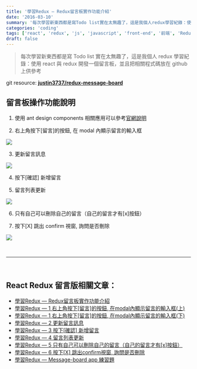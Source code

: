 ```yaml
---
title: '學習Redux — Redux留言板實作功能介紹'
date: '2016-03-10'
summary: '每次學習新東西都是寫Todo list實在太無趣了，這是我個人redux學習紀錄：使用react與redux開發一個留言板，並且把相關程式碼放在github上供參考'
categories: 'coding'
tags: ['react', 'redux', 'js', 'javascript', 'front-end', '前端', 'Redux留言板系列']
draft: false
---
```


> 每次學習新東西都是寫 Todo list 實在太無趣了，這是我個人 redux 學習紀錄：使用 react 與 redux 開發一個留言板，並且把相關程式碼放在 github 上供參考

git resource:
[**justin3737/redux-message-board**](https://github.com/justin3737/redux-message-board)

## 留言板操作功能說明

1. 使用 ant design components 相關應用可以參考[官網說明](http://ant.design/)

1. 右上角按下[留言]的按鈕, 在 modal 內顯示留言的輸入框

![](/static/images/blog/react-redux-messageboard/0_wYFG3Xn97vX78H43.png)

3. 更新留言訊息

![](/static/images/blog/react-redux-messageboard/0_psY6TzVD6Z1DClxd.png)

4. 按下[確認] 新增留言

5. 留言列表更新

![](/static/images/blog/react-redux-messageboard/0_VxR_oAY332hgViPe.png)

6. 只有自己可以刪除自己的留言（自己的留言才有[x]按鈕）

7. 按下[X] 跳出 confirm 視窗, 詢問是否刪除

![](/static/images/blog/react-redux-messageboard/0_QcqIGZlpqWusobZy.png)

<br />
<hr />
<br />

## React Redux 留言版相關文章：

- <a href="/blog/react-redux-messageboard/react-redux-messageboard-0-intro">
    學習Redux — Redux留言板實作功能介紹
  </a>
  <br />
- <a href="/blog/react-redux-messageboard/react-redux-messageboard-1">
    學習Redux — 1 右上角按下[留言]的按鈕, 在modal內顯示留言的輸入框(上)
  </a>
  <br />
- <a href="/blog/react-redux-messageboard/react-redux-messageboard-1-2">
    學習Redux — 1 右上角按下[留言]的按鈕, 在modal內顯示留言的輸入框(下)
  </a>
  <br />
- <a href="/blog/react-redux-messageboard/react-redux-messageboard-2">學習Redux — 2 更新留言訊息</a>
  <br />
- <a href="/blog/react-redux-messageboard/react-redux-messageboard-3">
    學習Redux — 3 按下[確認] 新增留言
  </a>
  <br />
- <a href="/blog/react-redux-messageboard/react-redux-messageboard-4">學習Redux — 4 留言列表更新</a>
  <br />
- <a href="/blog/react-redux-messageboard/react-redux-messageboard-5">
    學習Redux — 5 只有自己可以刪除自己的留言（自己的留言才有[x]按鈕）
  </a>
  <br />
- <a href="/blog/react-redux-messageboard/react-redux-messageboard-6">
    學習Redux — 6 按下[X] 跳出confirm視窗, 詢問是否刪除
  </a>
  <br />
- <a href="/blog/react-redux-messageboard/react-redux-messageboard-7-practice/">
    學習Redux — Message-board app 練習題
  </a>
  <br />
